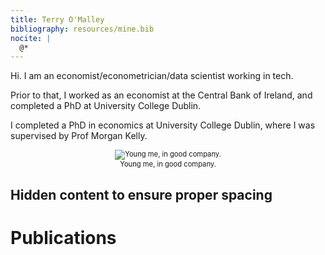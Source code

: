 ```yaml
---
title: Terry O'Malley 
bibliography: resources/mine.bib
nocite: |
  @*
---
```


Hi. I am an economist/econometrician/data scientist working in tech.

Prior to that, I worked as an economist at the Central Bank of Ireland, and completed a PhD at University College Dublin.

I completed a PhD in economics at University College Dublin, where I was supervised by Prof Morgan Kelly.

::: {.figure-caption style="text-align: center; font-size: 0.8em;"}
![Young me, in good company.](resource/me.png)
:::

::: {.content-hidden}
# Hidden content to ensure proper spacing
:::

# Publications {#publications}

::: {#refs}
:::